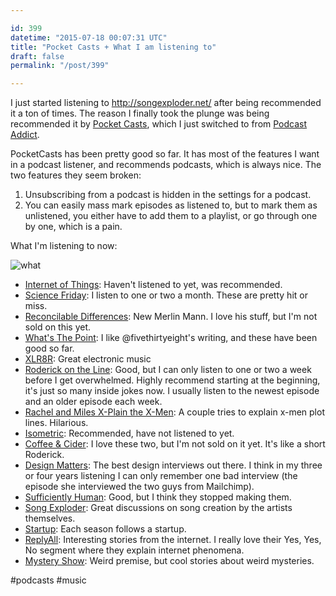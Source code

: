 ```yaml
---

id: 399
datetime: "2015-07-18 00:07:31 UTC"
title: "Pocket Casts + What I am listening to"
draft: false
permalink: "/post/399"

---
```


I just started listening to http://songexploder.net/ after being recommended it a ton of times. The reason I finally took the plunge was being recommended it by [Pocket Casts](http://www.shiftyjelly.com/pocketcasts), which I just switched to from [Podcast Addict](https://play.google.com/store/apps/details?id=com.bambuna.podcastaddict&hl=en).

PocketCasts has been pretty good so far. It has most of the features I want in a podcast listener, and recommends podcasts, which is always nice. The two features they seem broken:

 1. Unsubscribing from a podcast is hidden in the settings for a podcast.
 2. You can easily mass mark episodes as listened to, but to mark them as unlistened, you either have to add them to a playlist, or go through one by one, which is a pain.

What I'm listening to now:

![what](https://s3.amazonaws.com/f.cl.ly/items/3o2p1B3r1N3Z2J0F431x/20150717232141.png)

 - [Internet of Things](http://iotpodcast.com/): Haven't listened to yet, was recommended.
 - [Science Friday](http://www.sciencefriday.com/): I listen to one or two a month. These are pretty hit or miss.
 - [Reconcilable Differences](http://www.relay.fm/rd/): New Merlin Mann. I love his stuff, but I'm not sold on this yet.
 - [What's The Point](http://fivethirtyeight.com/datalab/introducing-fivethirtyeight-newest-podcast-whats-the-point/): I like @fivethirtyeight's writing, and these have been good so far.
 - [XLR8R](http://www.xlr8r.com/podcasts/): Great electronic music
 - [Roderick on the Line](http://www.merlinmann.com/roderick/): Good, but I can only listen to one or two a week before I get overwhelmed. Highly recommend starting at the beginning, it's just so many inside jokes now. I usually listen to the newest episode and an older episode each week.
 - [Rachel and Miles X-Plain the X-Men](http://www.rachelandmiles.com/xmen/): A couple tries to explain x-men plot lines. Hilarious.
 - [Isometric](https://www.relay.fm/isometric): Recommended, have not listened to yet.
 - [Coffee & Cider](http://www.esn.fm/coffeecider/): I love these two, but I'm not sold on it yet. It's like a short Roderick.
 - [Design Matters](http://www.debbiemillman.com/designmatters/): The best design interviews out there. I think in my three or four years listening I can only remember one bad interview (the episode she interviewed the two guys from Mailchimp).
 - [Sufficiently Human](http://sufficientlyhuman.com/): Good, but I think they stopped making them.
 - [Song Exploder](http://songexploder.net/): Great discussions on song creation by the artists themselves.
 - [Startup](https://gimletmedia.com/show/startup/): Each season follows a startup.
 - [ReplyAll](https://gimletmedia.com/show/reply-all/): Interesting stories from the internet. I really love their Yes, Yes, No segment where they explain internet phenomena.
 - [Mystery Show](https://gimletmedia.com/show/mystery-show/): Weird premise, but cool stories about weird mysteries.

#podcasts #music

